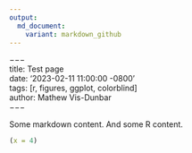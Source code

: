 ```yaml
---
output:
  md_document:
    variant: markdown_github
---
```


&minus;&minus;&minus;  
title: Test page  
date: '2023-02-11 11:00:00 -0800'  
tags: [r, figures, ggplot, colorblind]  
author: Mathew Vis-Dunbar  
&minus;&minus;&minus;


Some markdown content. And some R content.

```r
(x = 4)
```
